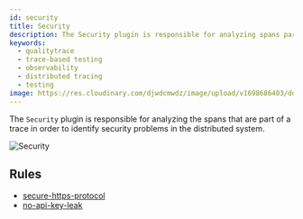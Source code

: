 ```yaml
---
id: security
title: Security
description: The Security plugin is responsible for analyzing spans part of a trace to identify security problems. The Tracetest Analyzer analyzes OpenTelemetry traces.
keywords:
  - qualitytrace
  - trace-based testing
  - observability
  - distributed tracing
  - testing
image: https://res.cloudinary.com/djwdcmwdz/image/upload/v1698686403/docs/Blog_Thumbnail_14_rsvkmo.jpg
---
```


The `Security` plugin is responsible for analyzing the spans that are part of a trace in order to identify security problems in the distributed system.

![Security](../../img/security.png)

## Rules

- [secure-https-protocol](/analyzer/rules/secure-https-protocol)
- [no-api-key-leak](/analyzer/rules/no-api-key-leak)

